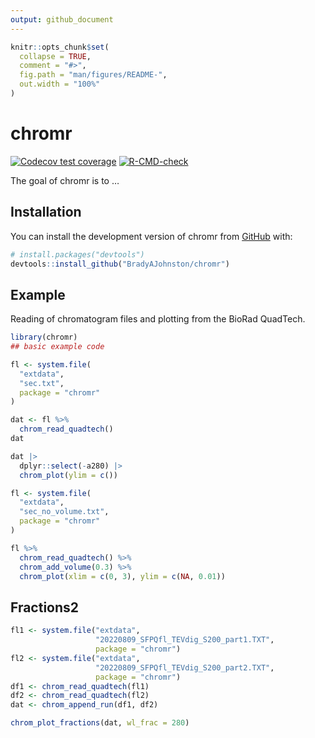 ```yaml
---
output: github_document
---
```


<!-- README.md is generated from README.Rmd. Please edit that file -->

```r
knitr::opts_chunk$set(
  collapse = TRUE,
  comment = "#>",
  fig.path = "man/figures/README-",
  out.width = "100%"
)
```

# chromr

<!-- badges: start -->

[![Codecov test coverage](https://codecov.io/gh/BradyAJohnston/chromr/branch/main/graph/badge.svg)](https://app.codecov.io/gh/BradyAJohnston/chromr?branch=main) [![R-CMD-check](https://github.com/BradyAJohnston/chromr/actions/workflows/R-CMD-check.yaml/badge.svg)](https://github.com/BradyAJohnston/chromr/actions/workflows/R-CMD-check.yaml)

<!-- badges: end -->

The goal of chromr is to ...

## Installation

You can install the development version of chromr from [GitHub](https://github.com/) with:

``` r
# install.packages("devtools")
devtools::install_github("BradyAJohnston/chromr")
```

## Example

Reading of chromatogram files and plotting from the BioRad QuadTech.

```r
library(chromr)
## basic example code
```

```r
fl <- system.file(
  "extdata",
  "sec.txt", 
  package = "chromr"
)

dat <- fl %>% 
  chrom_read_quadtech()
dat
```

```r
dat |> 
  dplyr::select(-a280) |> 
  chrom_plot(ylim = c())
```


```r
fl <- system.file(
  "extdata",
  "sec_no_volume.txt", 
  package = "chromr"
)

fl %>% 
  chrom_read_quadtech() %>% 
  chrom_add_volume(0.3) %>% 
  chrom_plot(xlim = c(0, 3), ylim = c(NA, 0.01))

```

## Fractions2

```r
fl1 <- system.file("extdata",
                   "20220809_SFPQfl_TEVdig_S200_part1.TXT",
                   package = "chromr")
fl2 <- system.file("extdata",
                   "20220809_SFPQfl_TEVdig_S200_part2.TXT",
                   package = "chromr")
df1 <- chrom_read_quadtech(fl1)
df2 <- chrom_read_quadtech(fl2)
dat <- chrom_append_run(df1, df2)

chrom_plot_fractions(dat, wl_frac = 280)
```
